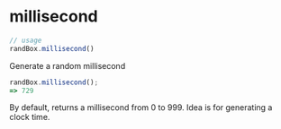 # millisecond

```js
// usage
randBox.millisecond()
```

Generate a random millisecond

```js
randBox.millisecond();
=> 729
```

By default, returns a millisecond from 0 to 999. Idea is for generating a clock time.
